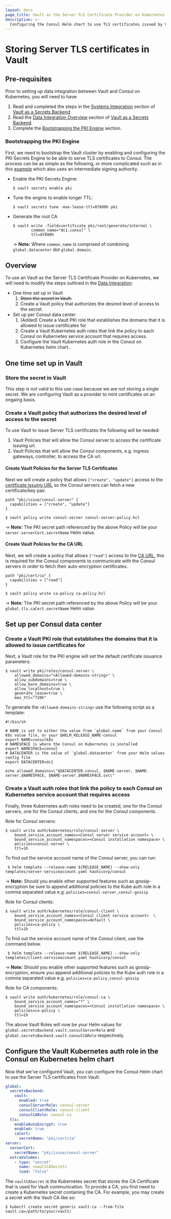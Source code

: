 ```yaml
---
layout: docs
page_title: Vault as the Server TLS Certificate Provider on Kubernetes
description: >-
  Configuring the Consul Helm chart to use TLS certificates issued by Vault for the Consul server.
---
```


# Storing Server TLS certificates in Vault
## Pre-requisites
Prior to setting up data integration between Vault and Consul on Kubernetes, you will need to have:  
1. Read and completed the steps in the [Systems Integration](/docs/k8s/installation/vault/systems-integration) section of [Vault as a Secrets Backend](/docs/k8s/installation/vault).
2. Read the [Data Integration Overview](/docs/k8s/installation/vault/systems-integration) section of [Vault as a Secrets Backend](/docs/k8s/installation/vault).
3. Complete the [Bootstrapping the PKI Engine](#bootstrapping-the-pki-engine) section.

### Bootstrapping the PKI Engine

First, we need to bootstrap the Vault cluster by enabling and configuring the PKI Secrets Engine to be able to serve
TLS certificates to Consul. The process can be as simple as the following, or more complicated such as in this [example](https://learn.hashicorp.com/tutorials/consul/vault-pki-consul-secure-tls)
which also uses an intermediate signing authority.

* Enable the PKI Secrets Engine:

  ```shell-session
  $ vault secrets enable pki
  ```

* Tune the engine to enable longer TTL:

  ```shell-session
  $ vault secrets tune -max-lease-ttl=87600h pki
  ```

* Generate the root CA

  ```shell-session
  $ vault write -field=certificate pki/root/generate/internal \
          common_name="dc1.consul" \
          ttl=87600h
  ```

  -> **Note:** Where `common_name` is comprised of combining `global.datacenter` dot `global.domain`.

## Overview
To use an Vault as the Server TLS Certificate Provider on Kubernetes, we will need to modify the steps outlined in the [Data Integration](/docs/k8s/installation/vault/data-integration):

- One time set up in Vault
  1. ~~Store the secret in Vault.~~
  1. Create a Vault policy that authorizes the desired level of access to the secret.
- Set up per Consul data center
  1. (Added) Create a Vault PKI role that establishes the domains that it is allowed to issue certificates for
  1. Create a Vault Kubernetes auth roles that link the policy to each Consul on Kubernetes service account that requires access.
  1. Configure the Vault Kubernetes auth role in the Consul on Kubernetes helm chart..

## One time set up in Vault
### Store the secret in Vault
This step is not valid to this use case because we are not storing a single secret.  We are configuring Vault as a provider to mint certificates on an ongaing basis.  
### Create a Vault policy that authorizes the desired level of access to the secret
To use Vault to issue Server TLS certificates the following will be needed:

1. Vault Policies that will allow the Consul server to access the certificate issuing url.
1. Vault Policies that will allow the Consul components, e.g. ingress gateways, controller, to access the CA url.

#### Create Vault Policies for the Server TLS Certificates

Next we will create a policy that allows `["create", "update"]` access to the
[certificate issuing URL](https://www.vaultproject.io/api/secret/pki#generate-certificate) so the Consul servers can
fetch a new certificate/key pair.

<CodeBlockConfig filename="consul-server-policy.hcl">

```HCL
path "pki/issue/consul-server" {
  capabilities = ["create", "update"]
}
```

</CodeBlockConfig>

```shell-session
$ vault policy write consul-server consul-server-policy.hcl
```

-> **Note:** The PKI secret path referenced by the above Policy will be your `server.serverCert.secretName` Helm value.

#### Create Vault Policies for the CA URL

Next, we will create a policy that allows `["read"]` access to the [CA URL](https://www.vaultproject.io/api/secret/pki#read-certificate),
this is required for the Consul components to communicate with the Consul servers in order to fetch their auto-encryption certificates.

<CodeBlockConfig filename="ca-policy.hcl">

```HCL
path "pki/cert/ca" {
  capabilities = ["read"]
}
```

</CodeBlockConfig>

```shell-session
$ vault policy write ca-policy ca-policy.hcl
```

-> **Note:** The PKI secret path referenced by the above Policy will be your `global.tls.caCert.secretName` Helm value.

## Set up per Consul data center
### Create a Vault PKI role that establishes the domains that it is allowed to issue certificates for

Next, a Vault role for the PKI engine will set the default certificate issuance parameters:

```shell-session
$ vault write pki/roles/consul-server \
    allowed_domains="<Allowed-domains-string>" \
    allow_subdomains=true \
    allow_bare_domains=true \
    allow_localhost=true \
    generate_lease=true \
    max_ttl="720h"
```

To generate the `<Allowed-domains-string>` use the following script as a template:

```shell-session
#!/bin/sh

# NAME is set to either the value from `global.name` from your Consul K8s value file, or your $HELM_RELEASE_NAME-consul
export NAME=consulk8s
# NAMESPACE is where the Consul on Kubernetes is installed
export NAMESPACE=consul
# DATACENTER is the value of `global.datacenter` from your Helm values config file
export DATACENTER=dc1

echo allowed_domains=\"$DATACENTER.consul, $NAME-server, $NAME-server.$NAMESPACE, $NAME-server.$NAMESPACE.svc\"
```

### Create a Vault auth roles that link the policy to each Consul on Kubernetes service account that requires access
Finally, three Kubernetes auth roles need to be created, one for the Consul servers, one for the Consul clients, and one for the Consul components.

Role for Consul servers:
```shell-session
$ vault write auth/kubernetes/role/consul-server \
    bound_service_account_names=<Consul server service account> \
    bound_service_account_namespaces=<Consul installation namespace> \
    policies=consul-server \
    ttl=1h
```

To find out the service account name of the Consul server,
you can run:

```shell-session
 $ helm template --release-name ${RELEASE_NAME} --show-only templates/server-serviceaccount.yaml hashicorp/consul
```

-> **Note:** Should you enable other supported features such as gossip-encryption be sure to append additional policies to
the Kube auth role in a comma separated value e.g. `policies=consul-server,consul-gossip`

Role for Consul clients:

```shell-session
$ vault write auth/kubernetes/role/consul-client \
    bound_service_account_names=<Consul client service account>  \
    bound_service_account_namespaces=default \
    policies=ca-policy \
    ttl=1h
```

To find out the service account name of the Consul client, use the command below.
```shell-session
 $ helm template --release-name ${RELEASE_NAME} --show-only templates/client-serviceaccount.yaml hashicorp/consul
```

-> **Note:** Should you enable other supported features such as gossip-encryption, ensure you append additional policies to
the Kube auth role in a comma separated value e.g.  `policies=ca-policy,consul-gossip`

Role for CA components:
```shell-session
$ vault write auth/kubernetes/role/consul-ca \
    bound_service_account_names="*" \
    bound_service_account_namespaces=<Consul installation namespace> \
    policies=ca-policy \
    ttl=1h
```

The above Vault Roles will now be your Helm values for `global.secretsBackend.vault.consulServerRole` and
`global.secretsBackend.vault.consulCARole` respectively.

## Configure the Vault Kubernetes auth role in the Consul on Kubernetes helm chart

Now that we've configured Vault, you can configure the Consul Helm chart to
use the Server TLS certificates from Vault:

<CodeBlockConfig filename="values.yaml">

```yaml
global:
  secretsBackend:
    vault:
      enabled: true
      consulServerRole: consul-server
      consulClientRole: consul-client
      consulCARole: consul-ca
  tls:
    enableAutoEncrypt: true
    enabled: true
    caCert:
      secretName: "pki/cert/ca"
server:
  serverCert:
    secretName: "pki/issue/consul-server"
  extraVolumes:
    - type: "secret"
      name: <vaultCASecret>
      load: "false"
```

</CodeBlockConfig>

The `vaultCASecret` is the Kubernetes secret that stores the CA Certificate that is used for Vault communication. To provide a CA, you first need to create a Kubernetes secret containing the CA. For example, you may create a secret with the Vault CA like so:

```shell-session
$ kubectl create secret generic vault-ca --from-file vault.ca=/path/to/your/vault/
```
